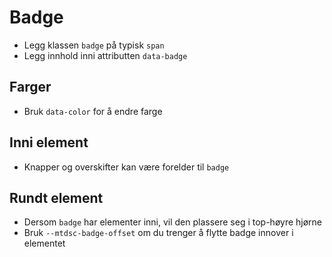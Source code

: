 
<Meta of={stories} />

# Badge
- Legg klassen `badge` på typisk `span`
- Legg innhold inni attributten `data-badge`
<Canvas of={stories.Default} />

## Farger
- Bruk `data-color` for å endre farge
<Canvas of={stories.Color} />

## Inni element
- Knapper og overskifter kan være forelder til `badge`
<Canvas of={stories.InElement} />

## Rundt element
- Dersom `badge` har elementer inni, vil den plassere seg i top-høyre hjørne 
- Bruk `--mtdsc-badge-offset` om du trenger å flytte badge innover i elementet
<Canvas of={stories.WithPosition} />

<CssVariables component="badge" />